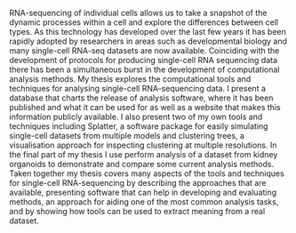 RNA-sequencing of individual cells allows us to take a snapshot of the dynamic
processes within a cell and explore the differences between cell types. As this
technology has developed over the last few years it has been rapidly adopted by
researchers in areas such as developmental biology and many single-cell RNA-seq
datasets are now available. Coinciding with the development of protocols for
producing single-cell RNA sequencing data there has been a simultaneous burst
in the development of computational analysis methods. My thesis explores the
computational tools and techniques for analysing single-cell RNA-sequencing
data. I present a database that charts the release of analysis software, where
it has been published and what it can be used for as well as a website that
makes this information publicly available. I also present two of my own tools
and techniques including Splatter, a software package for easily simulating
single-cell datasets from multiple models and clustering trees, a visualisation
approach for inspecting clustering at multiple resolutions. In the final part
of my thesis I use perform analysis of a dataset from kidney organoids to
demonstrate and compare some current analysis methods. Taken together my thesis
covers many aspects of the tools and techniques for single-cell RNA-sequencing
by describing the approaches that are available, presenting software that can
help in developing and evaluating methods, an approach for aiding one of the
most common analysis tasks, and by showing how tools can be used to extract
meaning from a real dataset.
